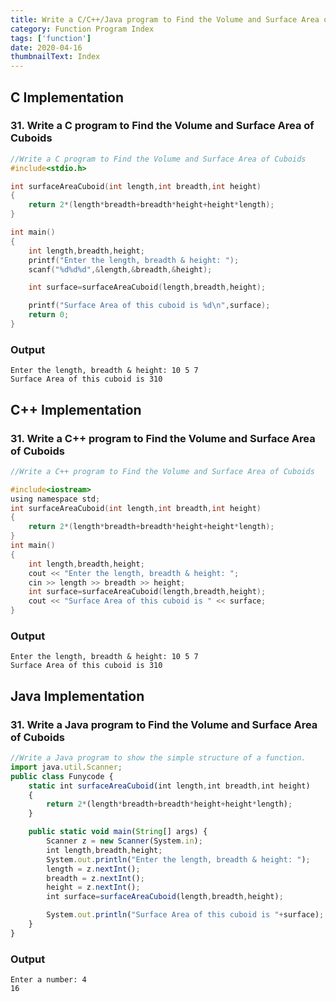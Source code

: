 ```yaml
---
title: Write a C/C++/Java program to Find the Volume and Surface Area of Cuboids
category: Function Program Index
tags: ['function']
date: 2020-04-16
thumbnailText: Index
---
```


## C Implementation
### 31. Write a C program to Find the Volume and Surface Area of Cuboids
```c
//Write a C program to Find the Volume and Surface Area of Cuboids
#include<stdio.h>

int surfaceAreaCuboid(int length,int breadth,int height)
{
    return 2*(length*breadth+breadth*height+height*length);
}

int main()
{
    int length,breadth,height;
    printf("Enter the length, breadth & height: ");
    scanf("%d%d%d",&length,&breadth,&height);

    int surface=surfaceAreaCuboid(length,breadth,height);

    printf("Surface Area of this cuboid is %d\n",surface);
    return 0;
}
```
### Output
```
Enter the length, breadth & height: 10 5 7
Surface Area of this cuboid is 310
```

## C++ Implementation
### 31. Write a C++ program to Find the Volume and Surface Area of Cuboids
```c
//Write a C++ program to Find the Volume and Surface Area of Cuboids

#include<iostream>
using namespace std;
int surfaceAreaCuboid(int length,int breadth,int height)
{
    return 2*(length*breadth+breadth*height+height*length);
}
int main()
{
    int length,breadth,height;
    cout << "Enter the length, breadth & height: ";
    cin >> length >> breadth >> height;
    int surface=surfaceAreaCuboid(length,breadth,height);
    cout << "Surface Area of this cuboid is " << surface;
}
```
### Output
```
Enter the length, breadth & height: 10 5 7
Surface Area of this cuboid is 310
```

## Java Implementation
### 31. Write a Java program to Find the Volume and Surface Area of Cuboids
```js
//Write a Java program to show the simple structure of a function.
import java.util.Scanner;
public class Funycode {
    static int surfaceAreaCuboid(int length,int breadth,int height)
    {
        return 2*(length*breadth+breadth*height+height*length);
    }

    public static void main(String[] args) {
        Scanner z = new Scanner(System.in);
        int length,breadth,height;
        System.out.println("Enter the length, breadth & height: ");
        length = z.nextInt();
        breadth = z.nextInt();
        height = z.nextInt();
        int surface=surfaceAreaCuboid(length,breadth,height);

        System.out.println("Surface Area of this cuboid is "+surface);
    }
}
```
### Output
```
Enter a number: 4
16
```
